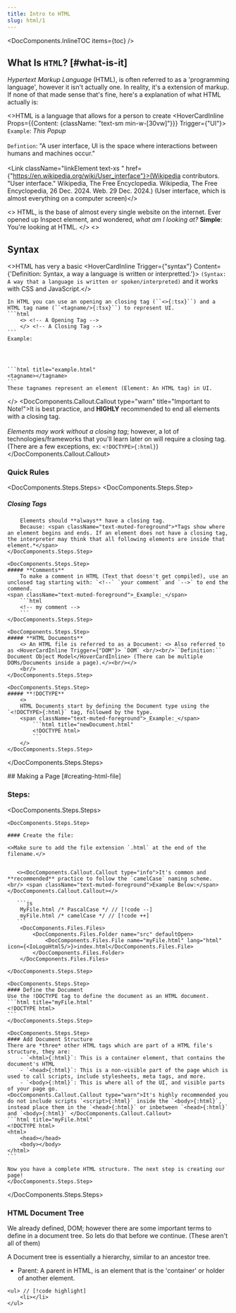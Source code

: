 ```yaml
---
title: Intro to HTML
slug: html/1
---
```


<DocComponents.InlineTOC items={toc} />

## What Is ``HTML``? <span className="inline-flex align-middle"><IoLogoHtml5 className="mdx_Icon" /></span> [#what-is-it]

<span className="text-muted-foreground">_Hypertext Markup Language_</span> (HTML), is often referred to as a 'programming language', however it isn't actually one. In reality, it's a extension of markup. 
If none of that made sense that's fine, here's a explanation of what HTML actually is:

<>HTML is a language that allows for a person to create <HoverCardInline Props={{Content: {className: "text-sm min-w-[30vw]"}}} Trigger={"UI"}>
``Example``: _This Popup_ <br/><br/> ``Defintion``: "A user interface, UI is the space where interactions between humans and machines occur."  <br/><br/> <Link className="linkElement text-xs " href={"https://en.wikipedia.org/wiki/User_interface"}>(Wikipedia contributors. "User interface." Wikipedia, The Free Encyclopedia. Wikipedia, The Free Encyclopedia, 26 Dec. 2024. Web. 29 Dec. 2024.)</Link>
</HoverCardInline> (User interface, which is almost everything on a computer screen)</> 

<>
    HTML, is the base of almost every single website on the internet. Ever opened up Inspect element, and wondered, *what am I looking at?*
    **Simple**: You're looking at HTML.
</> 
<> 

 ## Syntax 
 <>HTML has very a basic <HoverCardInline Trigger={"syntax"} Content={'Definition: Syntax, a way a language is written or interpretted.'}></HoverCardInline> ``(Syntax: A way that a language is written or spoken/interpreted)`` and it works with CSS and JavaScript.</>

    In HTML you can use an opening an closing tag (``<>{:tsx}``) and a HTML tag name (``<tagname/>{:tsx}``) to represent UI.
    ```html
        <> <!-- A Opening Tag -->
        </> <!-- A Closing Tag -->
    ```
    Example:

    
 

    ```html title="example.html"
    <tagname></tagname>
    ```
    These tagnames represent an element (Element: An HTML tag) in UI.
</>
<DocComponents.Callout.Callout type="warn" title="Important to Note!">It is best practice, and **HIGHLY** recommended to end all elements with a closing tag.  <br/><br/> *Elements may work without a closing tag*; however, a lot of technologies/frameworks that you'll learn later on will require a closing tag. (There are a few exceptions, ex: `<!DOCTYPE>{:html}`)</DocComponents.Callout.Callout>

### Quick Rules

<DocComponents.Steps.Steps>
   <DocComponents.Steps.Step>
   ##### **Closing Tags**
        Elements should **always** have a closing tag.
        Because: <span className="text-muted-foreground">*Tags show where an element begins and ends. If an element does not have a closing tag, the interpreter may think that all following elements are inside that element.*</span>
    </DocComponents.Steps.Step>
    
    <DocComponents.Steps.Step>
    ##### **Comments**
        To make a comment in HTML (Text that doesn't get compiled), use an unclosed tag starting with: `<!--` `your comment` and `-->` to end the commend.
    <span className="text-muted-foreground">_Example:_</span> 
        ```html 
        <!-- my comment -->
        ```
    </DocComponents.Steps.Step>

    <DocComponents.Steps.Step>
    ##### **HTML Documents**
        <> An HTML file is referred to as a Document: <> Also referred to as <HoverCardInline Trigger={"DOM"}> `DOM` <br/><br/>``Definition:`` Document Object Model</HoverCardInline> (There can be multiple DOMs/Documents inside a page).</><br/></>
        <br/>
    </DocComponents.Steps.Step>

    <DocComponents.Steps.Step>
    ##### **!DOCTYPE**
        <>
        HTML Documents start by defining the Document type using the `<!DOCTYPE>{:html}` tag, followed by the type. 
        <span className="text-muted-foreground">_Example:_</span> 
            ```html title="newDocument.html"
            <!DOCTYPE html>
            ```
        </>
    </DocComponents.Steps.Step>
</DocComponents.Steps.Steps>

<FullPageSeparator />
## Making a Page [#creating-html-file]

### Steps:

<DocComponents.Steps.Steps>

    <DocComponents.Steps.Step> 
        
    #### Create the file: 
    
    <>Make sure to add the file extension `.html` at the end of the filename.</>
        
       
       <><DocComponents.Callout.Callout type="info">It's common and **recommended** practice to follow the `camelCase` naming scheme. <br/> <span className="text-muted-foreground">Example Below:</span></DocComponents.Callout.Callout></>
       
       ```js
        MyFile.html /* PascalCase */ // [!code --]
        myFile.html /* camelCase */ // [!code ++]
       ```
        <DocComponents.Files.Files>
            <DocComponents.Files.Folder name="src" defaultOpen>
                <DocComponents.Files.File name="myFile.html" lang="html" icon={<IoLogoHtml5/>}>index.html</DocComponents.Files.File>
            </DocComponents.Files.Folder>
        </DocComponents.Files.Files>
        
    </DocComponents.Steps.Step>

    <DocComponents.Steps.Step> 
    #### Define the Document
    Use the !DOCTYPE tag to define the document as an HTML document.
    ```html title="myFile.html"
    <!DOCTYPE html>
    ```
    </DocComponents.Steps.Step>

    <DocComponents.Steps.Step> 
    #### Add Document Structure
    There are *three* other HTML tags which are part of a HTML file's structure, they are:
        - `<html>{:html}`: This is a container element, that contains the document's HTML
        - `<head>{:html}`: This is a non-visible part of the page which is used to call scripts, include stylesheets, meta tags, and more.
        - `<body>{:html}`: This is where all of the UI, and visible parts of your page go.
    <DocComponents.Callout.Callout type="warn">It's highly recommended you do not include scripts `<script>{:html}` inside the `<body>{:html}`, instead place them in the `<head>{:html}` or inbetween `<head>{:html}` and `<body>{:html}` </DocComponents.Callout.Callout>
    ```html title="myFile.html"
    <!DOCTYPE html>
    <html>
        <head></head>
        <body></body>
    </html>
    ```

    Now you have a complete HTML structure. The next step is creating our page!
    </DocComponents.Steps.Step>

</DocComponents.Steps.Steps>

### HTML Document Tree

We already defined, DOM; however there are some important terms to define in a document tree.
So lets do that before we continue. (These aren't all of them)

A Document tree is essentially a hierarchy, similar to an ancestor tree.

- Parent: A parent in HTML, is an element that is the 'container' or holder of another element. 
```tsx
<ul> // [!code highlight]
    <li></li>
</ul>
```
<FullPageSeparator />

